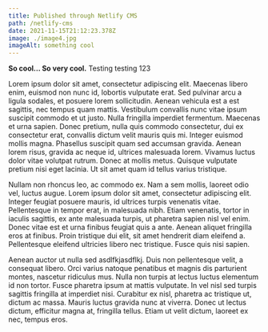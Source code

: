 ```yaml
---
title: Published through Netlify CMS
path: /netlify-cms
date: 2021-11-15T21:12:23.378Z
image: ./image4.jpg
imageAlt: something cool
---
```

**So cool... So very cool.** Testing testing 123

Lorem ipsum dolor sit amet, consectetur adipiscing elit. Maecenas libero enim, euismod non nunc id, lobortis vulputate erat. Sed pulvinar arcu a ligula sodales, et posuere lorem sollicitudin. Aenean vehicula est a est sagittis, nec tempus quam mattis. Vestibulum convallis nunc vitae ipsum suscipit commodo et ut justo. Nulla fringilla imperdiet fermentum. Maecenas et urna sapien. Donec pretium, nulla quis commodo consectetur, dui ex consectetur erat, convallis dictum velit mauris quis mi. Integer euismod mollis magna. Phasellus suscipit quam sed accumsan gravida. Aenean lorem risus, gravida ac neque id, ultrices malesuada lorem. Vivamus luctus dolor vitae volutpat rutrum. Donec at mollis metus. Quisque vulputate pretium nisi eget lacinia. Ut sit amet quam id tellus varius tristique.

Nullam non rhoncus leo, ac commodo ex. Nam a sem mollis, laoreet odio vel, luctus augue. Lorem ipsum dolor sit amet, consectetur adipiscing elit. Integer feugiat posuere mauris, id ultrices turpis venenatis vitae. Pellentesque in tempor erat, in malesuada nibh. Etiam venenatis, tortor in iaculis sagittis, ex ante malesuada turpis, ut pharetra sapien nisl vel enim. Donec vitae est et urna finibus feugiat quis a ante. Aenean aliquet fringilla eros at finibus. Proin tristique dui elit, sit amet hendrerit diam eleifend a. Pellentesque eleifend ultricies libero nec tristique. Fusce quis nisi sapien.

Aenean auctor ut nulla sed asdlfkjasdflkj. Duis non pellentesque velit, a consequat libero. Orci varius natoque penatibus et magnis dis parturient montes, nascetur ridiculus mus. Nulla non turpis at lectus luctus elementum id non tortor. Fusce pharetra ipsum at mattis vulputate. In vel nisl sed turpis sagittis fringilla at imperdiet nisi. Curabitur ex nisl, pharetra ac tristique ut, dictum ac massa. Mauris luctus gravida nunc at viverra. Donec ut lectus dictum, efficitur magna at, fringilla tellus. Etiam ut velit dictum, laoreet ex nec, tempus eros.